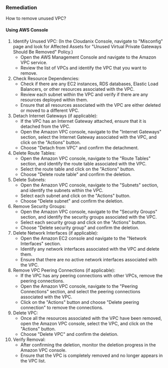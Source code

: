### Remediation

How to remove unused VPC?

#### Using AWS Console

1. Identify Unused VPC:
     (In the Cloudanix Console, navigate to "Misconfig" page and look for Affected Assets for "Unused Virtual Private Gateways Should Be Removed" Policy.)
   - Open the AWS Management Console and navigate to the Amazon VPC service.
   - Review the list of VPCs and identify the VPC that you want to remove.
2. Check Resource Dependencies:
   - Check if there are any EC2 instances, RDS databases, Elastic Load Balancers, or other resources associated with the VPC.
   - Review each subnet within the VPC and verify if there are any resources deployed within them.
   - Ensure that all resources associated with the VPC are either deleted or moved to a different VPC.
3. Detach Internet Gateways (if applicable):
   - If the VPC has an Internet Gateway attached, ensure that it is detached from the VPC.
   - Open the Amazon VPC console, navigate to the "Internet Gateways" section, select the Internet Gateway associated with the VPC, and click on the "Actions" button.
   - Choose "Detach from VPC" and confirm the detachment.
4. Delete Route Tables:
   - Open the Amazon VPC console, navigate to the "Route Tables" section, and identify the route table associated with the VPC.
   - Select the route table and click on the "Actions" button.
   - Choose "Delete route table" and confirm the deletion.
5. Delete Subnets:
   - Open the Amazon VPC console, navigate to the "Subnets" section, and identify the subnets within the VPC.
   - Select each subnet and click on the "Actions" button.
   - Choose "Delete subnet" and confirm the deletion.
6. Remove Security Groups:
   - Open the Amazon VPC console, navigate to the "Security Groups" section, and identify the security groups associated with the VPC.
   - Select each security group and click on the "Actions" button.
   - Choose "Delete security group" and confirm the deletion.
7. Delete Network Interfaces (if applicable):
   - Open the Amazon EC2 console and navigate to the "Network Interfaces" section.
   - Identify any network interfaces associated with the VPC and delete them.
   - Ensure that there are no active network interfaces associated with the VPC.
8. Remove VPC Peering Connections (if applicable):
   - If the VPC has any peering connections with other VPCs, remove the peering connections.
   - Open the Amazon VPC console, navigate to the "Peering Connections" section, and select the peering connections associated with the VPC.
   - Click on the "Actions" button and choose "Delete peering connection" to remove the connections.
9. Delete VPC:
   - Once all the resources associated with the VPC have been removed, open the Amazon VPC console, select the VPC, and click on the "Actions" button.
   - Choose "Delete VPC" and confirm the deletion.
10. Verify Removal:
    - After confirming the deletion, monitor the deletion progress in the Amazon VPC console.
    - Ensure that the VPC is completely removed and no longer appears in the VPC list.

